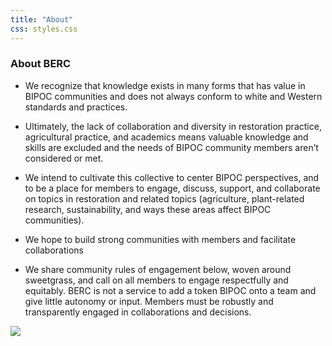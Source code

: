 ```yaml
---
title: "About"
css: styles.css
---
```


### About BERC

-   We recognize that knowledge exists in many forms that has value in BIPOC communities and does not always conform to white and Western standards and practices.

-   Ultimately, the lack of collaboration and diversity in restoration practice, agricultural practice, and academics means valuable knowledge and skills are excluded and the needs of BIPOC community members aren't considered or met.

-   We intend to cultivate this collective to center BIPOC perspectives, and to be a place for members to engage, discuss, support, and collaborate on topics in restoration and related topics (agriculture, plant-related research, sustainability, and ways these areas affect BIPOC communities).

-   We hope to build strong communities with members and facilitate collaborations

-   We share community rules of engagement below, woven around sweetgrass, and call on all members to engage respectfully and equitably. BERC is not a service to add a token BIPOC onto a team and give little autonomy or input. Members must be robustly and transparently engaged in collaborations and decisions.

![](images/principles.jpg){fig-align="center"}
